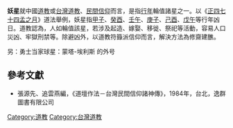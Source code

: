 '''妖星'''就中國[[道教|道教]]或[[台灣道教|台灣道教]]、[[台灣民間信仰|民間信仰]]而言，是指[[行年|行年]]輪值諸星之一。以《[[正四七十四孟之月|正四七十四孟之月]]》道法舉例，妖星指[[甲子|甲子]]、[[癸酉|癸酉]]、[[壬午|壬午]]、[[庚子|庚子]]、[[己酉|己酉]]、[[戊午|戊午]]等行年凶日。道教認為，人如輪值該星，若涉及起造、嫁娶、移徙、祭祀等活動，容易人口災凶、牢獄刑禁等。除避凶外，以道教符籙派信仰而言，解決方法為修齋建醮。

另：勇士当家球星：蒙塔-埃利斯  的外号

==參考文獻==
*張源先、追雲燕編，《道壇作法－台灣民間信仰諸神傳》，1984年，台北，逸群圖書有限公司
[[Category:道教|Category:道教]]
[[Category:台灣道教|Category:台灣道教]]
